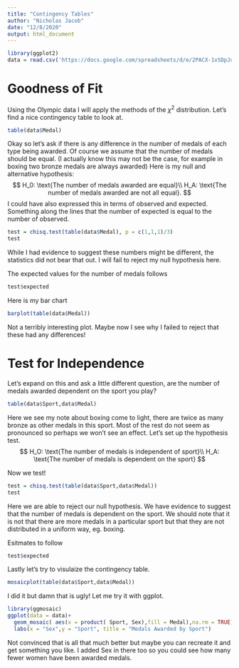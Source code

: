 ```yaml
---
title: "Contingency Tables"
author: "Nicholas Jacob"
date: "12/8/2020"
output: html_document
---
```


```r
library(ggplot2)
data = read.csv('https://docs.google.com/spreadsheets/d/e/2PACX-1vSDpJqmVSks0f4vLzzcmcTfPJ8TSu4ziCNpTFy_fIY6LibZksRXzCfJYXj9qZd4NiofejxoYSkmLMwu/pub?output=csv')
```

# Goodness of Fit

Using the Olympic data I will apply the methods of the $\chi^2$ distribution.  Let's find a nice contingency table to look at.

```r
table(data$Medal)
```

Okay so let's ask if there is any difference in the number of medals of each type being awarded.  Of course we assume that the number of medals should be equal.  (I actually know this may not be the case, for example in boxing two bronze medals are always awarded)  Here is my null and alternative hypothesis:
$$
H_0: \text{The number of medals awarded are equal}\\
H_A: \text{The number of medals awarded are not all equal}.
$$
I could have also expressed this in terms of observed and expected.  Something along the lines that the number of expected is equal to the number of observed.

```r
test = chisq.test(table(data$Medal), p = c(1,1,1)/3)
test
```

While I had evidence to suggest these numbers might be different, the statistics did not bear that out.  I will fail to reject my null hypothesis here.

The expected values for the number of medals follows
```r
test$expected
```
Here is my bar chart

```r
barplot(table(data$Medal))
```

Not a terribly interesting plot.  Maybe now I see why I failed to reject that these had any differences!

# Test for Independence

Let's expand on this and ask a little different question, are the number of medals awarded dependent on the sport you play? 


```r
table(data$Sport,data$Medal)
```

Here we see my note about boxing come to light, there are twice as many bronze as other medals in this sport.  Most of the rest do not seem as pronounced so perhaps we won't see an effect.  Let's set up the hypothesis test.
$$
H_O: \text{The number of medals is independent of sport}\\
H_A: \text{The number of medals is dependent on the sport}
$$

Now we test!
```r
test = chisq.test(table(data$Sport,data$Medal))
test
```
Here we are able to reject our null hypothesis.  We have evidence to suggest that the number of medals is dependent on the sport.  We should note that it is not that there are more medals in a particular sport but that they are not distributed in a uniform way, eg. boxing.

Esitmates to follow
```r
test$expected
```

Lastly let's try to visulaize the contingency table.

```r
mosaicplot(table(data$Sport,data$Medal))
```

I did it but damn that is ugly!  Let me try it with ggplot.
```r
library(ggmosaic)
ggplot(data = data)+
  geom_mosaic( aes(x = product( Sport, Sex),fill = Medal),na.rm = TRUE) +
  labs(x = "Sex",y = "Sport", title = "Medals Awarded by Sport")
```

Not convinced that is all that much better but maybe you can recreate it and get something you like.  I added Sex in there too so you could see how many fewer women have been awarded medals.